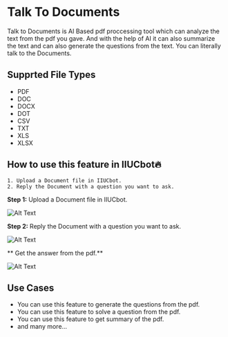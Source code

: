 # Talk To Documents

Talk to Documents is AI Based pdf proccessing tool which can analyze the text from the pdf you gave. And with the help
of AI it can also summarize the text and can also generate the questions from the text. You can literally talk to the Documents.

## Supprted File Types
- PDF
- DOC
- DOCX
- DOT
- CSV
- TXT
- XLS
- XLSX



## How to use this feature in IIUCbot🔥

```
1. Upload a Document file in IIUCbot.
2. Reply the Document with a question you want to ask.
```


**Step 1:** Upload a Document file in IIUCbot. 

![Alt Text](/ai/pdf/1.png)

**Step 2:** Reply the Document with a question you want to ask.

![Alt Text](/ai/pdf/2.png)

** Get the answer from the pdf.**

![Alt Text](/ai/pdf/3.png)





## Use Cases
- You can use this feature to generate the questions from the pdf.
- You can use this feature to solve a question from the pdf.
- You can use this feature to get summary of the pdf.
- and many more...
